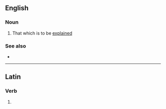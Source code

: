 ==English==

===Noun===
{{wikipedia}}
{{en-noun|explananda}}

# That which is to be [[explained]]

===See also===
* {{l|en|explicandum}}

----
==Latin==

===Verb===
{{la-verb-form|explānandum}}

# {{inflection of|explānō||acc|gerund|lang=la}}
{{rfc-auto}}